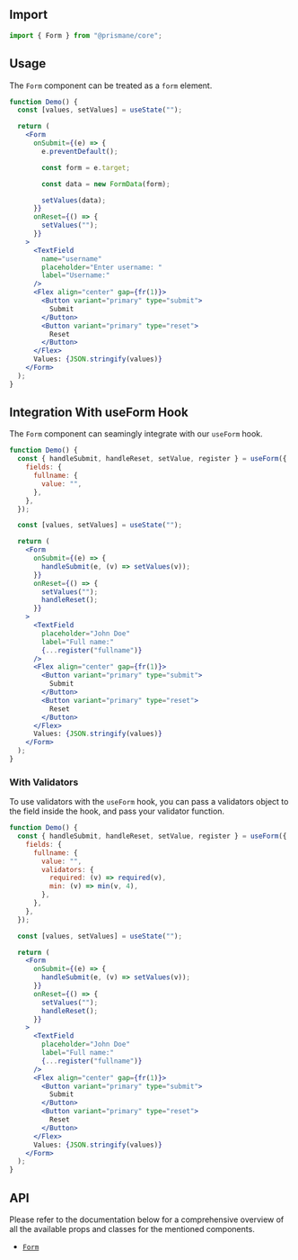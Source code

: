 ## Import

```js
import { Form } from "@prismane/core";
```

## Usage

The `Form` component can be treated as a `form` element.

```jsx
function Demo() {
  const [values, setValues] = useState("");

  return (
    <Form
      onSubmit={(e) => {
        e.preventDefault();

        const form = e.target;

        const data = new FormData(form);

        setValues(data);
      }}
      onReset={() => {
        setValues("");
      }}
    >
      <TextField
        name="username"
        placeholder="Enter username: "
        label="Username:"
      />
      <Flex align="center" gap={fr(1)}>
        <Button variant="primary" type="submit">
          Submit
        </Button>
        <Button variant="primary" type="reset">
          Reset
        </Button>
      </Flex>
      Values: {JSON.stringify(values)}
    </Form>
  );
}
```

## Integration With useForm Hook

The `Form` component can seamingly integrate with our `useForm` hook.

```jsx
function Demo() {
  const { handleSubmit, handleReset, setValue, register } = useForm({
    fields: {
      fullname: {
        value: "",
      },
    },
  });

  const [values, setValues] = useState("");

  return (
    <Form
      onSubmit={(e) => {
        handleSubmit(e, (v) => setValues(v));
      }}
      onReset={() => {
        setValues("");
        handleReset();
      }}
    >
      <TextField
        placeholder="John Doe"
        label="Full name:"
        {...register("fullname")}
      />
      <Flex align="center" gap={fr(1)}>
        <Button variant="primary" type="submit">
          Submit
        </Button>
        <Button variant="primary" type="reset">
          Reset
        </Button>
      </Flex>
      Values: {JSON.stringify(values)}
    </Form>
  );
}
```

### With Validators

To use validators with the `useForm` hook, you can pass a validators object to the field inside the hook, and pass your validator function.

```jsx
function Demo() {
  const { handleSubmit, handleReset, setValue, register } = useForm({
    fields: {
      fullname: {
        value: "",
        validators: {
          required: (v) => required(v),
          min: (v) => min(v, 4),
        },
      },
    },
  });

  const [values, setValues] = useState("");

  return (
    <Form
      onSubmit={(e) => {
        handleSubmit(e, (v) => setValues(v));
      }}
      onReset={() => {
        setValues("");
        handleReset();
      }}
    >
      <TextField
        placeholder="John Doe"
        label="Full name:"
        {...register("fullname")}
      />
      <Flex align="center" gap={fr(1)}>
        <Button variant="primary" type="submit">
          Submit
        </Button>
        <Button variant="primary" type="reset">
          Reset
        </Button>
      </Flex>
      Values: {JSON.stringify(values)}
    </Form>
  );
}
```

## API

Please refer to the documentation below for a comprehensive overview of all the available props and classes for the mentioned components.

- [`Form`](/docs/components-api/form-api)
